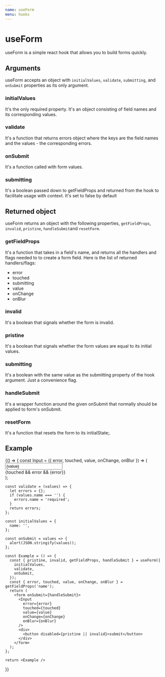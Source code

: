 ```yaml
---
name: useForm
menu: hooks
---
```


# useForm

useForm is a simple react hook that allows you to build forms quickly.



## Arguments

useForm accepts an object with `initialValues`, `validate`, `submitting`, and `onSubmit` properties as its only argument.

### **initialValues**

It's the only required property. It's an object consisting of field names and its corresponding values.

### **validate**

It's a function that returns errors object where the keys are the field names and the values - the corresponding errors.

### **onSubmit**

It's a function called with form values.

### **submitting**

It's a boolean passed down to getFieldProps and returned from the hook to facilitate usage with context. It's set to false by default



## Returned object

useForm returns an object with the following properties, `getFieldProps`, `invalid`, `pristine`, `handleSubmit`and `resetForm`.

### **getFieldProps**

It's a function that takes in a field's name, and returns all the handlers and flags needed to to create a form field.
Here is the list of returned handlers/flags:

- error
- touched
- submitting
- value
- onChange
- onBlur

### **invalid**

It's a boolean that signals whether the form is invalid.

### **pristine**

It's a boolean that signals whether the form values are equal to its initial values.

### **submitting**

It's a boolean with the same value as the submitting property of the hook argument. Just a convenience flag.

### **handleSubmit**

It's a wrapper function around the given onSubmit that normally should be applied to form's onSubmit.

### **resetForm**

It's a function that resets the form to its initialState;.



## Example


<Playground>
  {() => {
    const Input = ({ error, touched, value, onChange, onBlur }) => (
      <div>
        <input
          onChange={onChange}
          onBlur={onBlur}
          value={value}
        />
        <div>
          {touched && error && <span style={{ color: 'red' }}>{error}</span>}
        </div>
      </div>
    );

    const validate = (values) => {
      let errors = {};
      if (values.name === '') {
        errors.name = 'required';
      }
      return errors;
    };

    const initialValues = {
      name: '',
    };

    const onSubmit = values => {
      alert(JSON.stringify(values));
    };

    const Example = () => {
      const { pristine, invalid, getFieldProps, handleSubmit } = useForm({
        initialValues,
        validate,
        onSubmit,
      });
      const { error, touched, value, onChange, onBlur } = getFieldProps('name');
      return (
        <form onSubmit={handleSubmit}>
          <Input
            error={error}
            touched={touched}
            value={value}
            onChange={onChange}
            onBlur={onBlur}
          />
          <div>
            <button disabled={pristine || invalid}>submit</button>
          </div>
        </form>
      );
    };

    return <Example />
  }}
</Playground>

